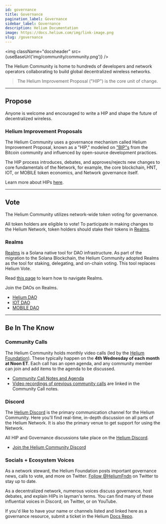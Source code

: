 ```yaml
---
id: governance
title: Governance
pagination_label: Governance
sidebar_label: Governance
description: Helium Documentation
image: https://docs.helium.com/img/link-image.png
slug: /governance
---
```



<img className="docsheader" src={useBaseUrl('img/community/community.png')} />

The Helium Community is home to hundreds of developers and network operators collaborating to build
global decentralized wireless networks.

> The Helium Improvement Proposal ("HIP") is the core unit of change.

---

## Propose

Anyone is welcome and encouraged to write a HIP and shape the future of decentralized wireless.

### Helium Improvement Proposals

The Helium Community uses a governance mechanism called Helium Improvement Proposal, known as a
"HIP," modeled on ["BIP"s][bip] from the Bitcoin community and influenced by open-source development
practices.

The HIP process introduces, debates, and approves/rejects new changes to core fundamentals of the
Network, for example, the core blockchain, HNT, IOT, or MOBILE token economics, and Network
governance itself.

Learn more about HIPs [here][hip-docs].

---

## Vote

The Helium Community utilizes network-wide token voting for governance.

All token holders are eligible to vote! To participate in making changes to the Helium Network,
token holders should stake their tokens in [Realms][realms].

### Realms

[Realms][realms] is a Solana native tool for DAO infrastructure. As part of the migration to the
Solana Blockchain, the Helium Community adopted Realms as the tool for staking, delegating, and
on-chain voting. This tool replaces Helium Vote.

Read [this page][realms-tutorial] to learn how to navigate Realms.

Join the DAOs on Realms.

- [Helium DAO][helium-dao]
- [IOT DAO][iot-dao]
- [MOBILE DAO][mobile-dao]

---

## Be In The Know

### Community Calls

The Helium Community holds monthly video calls (led by the [Helium Foundation][foundation]). These
typically happen on the **4th Wednesday of each month at Noon ET**. Each call has an open agenda,
and any community member can join and add items to the agenda to be discussed.

- [Community Call Notes and Agenda][community-call-notes]
- [Video recordings of previous community calls][community-call-video] are linked in the Community
  Call notes.

### Discord

The [Helium Discord][discord] is the primary communication channel for the Helium Community. Here
you'll find real-time, in-depth discussion on all parts of the Helium Network. It is also the
primary venue to get support for using the Network.

All HIP and Governance discussions take place on the [Helium Discord][discord].

- [Join the Helium Community Discord][discord]

### Socials + Ecosystem Voices

As a network steward, the Helium Foundation posts important governance news, calls to vote, and more
on Twitter. [Follow @HeliumFndn][foundation-twitter] on Twitter to stay up to date.

As a decentralized network, numerous voices discuss governance, host debates, and explain HIPs in
layman's terms. You can find many of these influential voices in Discord, on Twitter, or on YouTube.

If you'd like to have your name or channels listed and linked here as a governance resource, submit
a ticket in the Helium [Docs Repo][docs-issues].

[discord]: https://discord.gg/helium
[docs-issues]: https://github.com/helium/docs/issues
[community-call-notes]:
  https://docs.google.com/document/d/1bMm2alBigBj3detA775Dn0Gz9UM5XczAeK9vnjBB3l0
[community-call-video]: https://helium.foundation/community-call
[foundation]: https://www.helium.foundation
[helium-dao]: https://www.realms.heliumvote.com/dao/hnt
[iot-dao]: https://www.realms.heliumvote.com/dao/iot
[mobile-dao]: https://www.realms.heliumvote.com/dao/mobile
[realms]: https://app.realms.today/
[realms-tutorial]: /vote-escrow/realms
[github-hip]: https://github.com/helium/HIP
[discord-hip]: discord://discord.com/channels/404106811252408320/730243559873052754
[hip-docs]: /hip
[foundation-twitter]: https://twitter.com/HeliumFndn
[realms]: /governance/realms
[bip]: https://github.com/bitcoin/bips
